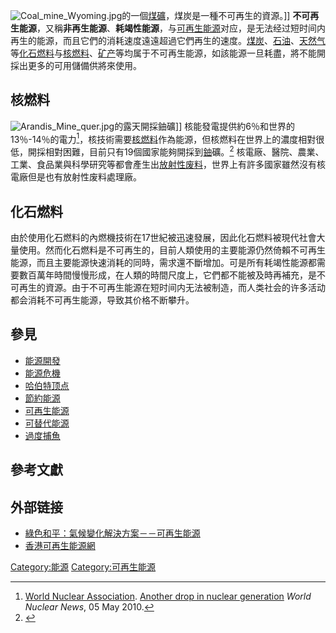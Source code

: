 {{Expand language|1=en|time=2021-03-21T02:19:32+00:00}}
[[File:Coal_mine_Wyoming.jpg|thumb]]的一個[[煤礦|煤礦]]，煤炭是一種不可再生的資源。]]
'''不可再生能源'''，又稱'''非再生能源'''、'''耗竭性能源'''，与[[可再生能源|可再生能源]]对应，是无法经过短时间内再生的能源，而且它們的消耗速度遠遠超過它們再生的速度。[[煤炭|煤炭]]、[[石油|石油]]、[[天然气|天然气]]等[[化石燃料|化石燃料]]与[[核燃料|核燃料]]、[[矿产|矿产]]等均属于不可再生能源，如該能源一旦耗盡，將不能開採出更多的可用儲備供將來使用。

== 核燃料 == 
[[File:Arandis_Mine_quer.jpg|thumb]]的露天開採鈾礦]]
核能發電提供約6％和世界的13％-14％的電力<ref>[[World_Nuclear_Association|World Nuclear Association]]. [http://www.world-nuclear-news.org/newsarticle.aspx?id=27665 Another drop in nuclear generation] {{Wayback|url=http://www.world-nuclear-news.org/newsarticle.aspx?id=27665 |date=20140107221735 }} ''World Nuclear News'', 05 May 2010.</ref>，核技術需要[[核燃料|核燃料]]作為能源，但核燃料在世界上的濃度相對很低，開採相對困難，目前只有19個國家能夠開採到[[鈾|鈾]]礦。<ref>{{cite web|url=http://www.world-nuclear.org/info/inf23.html|title=World Uranium Mining|publisher=World Nuclear Association|accessdate=2011-02-28|archive-date=2010-06-26|archive-url=https://web.archive.org/web/20100626071100/http://www.world-nuclear.org/info/inf23.html|dead-url=no}}</ref> 核電廠、醫院、農業、工業、食品業與科學研究等都會產生出[[放射性废料|放射性废料]]，世界上有許多國家雖然沒有核電廠但是也有放射性废料處理廠。

== 化石燃料 ==
由於使用化石燃料的內燃機技術在17世紀被迅速發展，因此化石燃料被現代社會大量使用。然而化石燃料是不可再生的，目前人類使用的主要能源仍然倚賴不可再生能源，而且主要能源快速消耗的同時，需求還不斷增加。可是所有耗竭性能源都需要數百萬年時間慢慢形成，在人類的時間尺度上，它們都不能被及時再補充，是不可再生的資源。由于不可再生能源在短时间内无法被制造，而人类社会的许多活动都会消耗不可再生能源，导致其价格不断攀升。

== 參見 ==
{{Portal box|能源|可再生能源|核技术}}
*[[能源開發|能源開發]]
*[[能源危機|能源危機]]
*[[哈伯特顶点|哈伯特顶点]]
*[[節約能源|節約能源]]
*[[可再生能源|可再生能源]]
*[[可替代能源|可替代能源]]
*[[過度捕魚|過度捕魚]]

== 參考文獻 ==
{{reflist}}

== 外部链接 ==
* [http://www.greenpeace.org/china/ch/campaigns/stop-climate-change/solutions 綠色和平：氣候變化解決方案－－可再生能源] {{Wayback|url=http://www.greenpeace.org/china/ch/campaigns/stop-climate-change/solutions |date=20101115052801 }}
* [http://re.emsd.gov.hk 香港可再生能源網]{{Wayback|url=http://re.emsd.gov.hk/ |date=20130512052125 }}

{{Sustainability|selected=resources}}
{{电力模板}}
{{自然资源}}

[[Category:能源|Category:能源]]
[[Category:可再生能源|Category:可再生能源]]